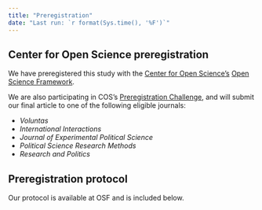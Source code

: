 ```yaml
---
title: "Preregistration"
date: "Last run: `r format(Sys.time(), '%F')`"
---
```


## Center for Open Science preregistration

We have preregistered this study with the [Center for Open Science's](https://cos.io/) [Open Science Framework](https://osf.io/).

We are also participating in COS's [Preregistration Challenge](https://cos.io/our-services/prereg-more-information/), and will submit our final article to one of the following eligible journals:

- *Voluntas*
- *International Interactions*
- *Journal of Experimental Political Science*
- *Political Science Research Methods*
- *Research and Politics*

## Preregistration protocol

Our protocol is available at OSF and is included below.
